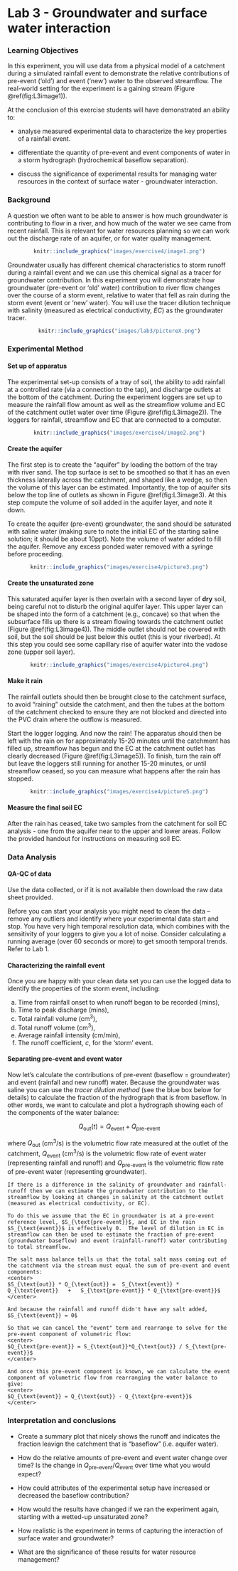 # Lab 3 - Groundwater and surface water interaction {#L3_1 .unnumbered}

### Learning Objectives {#L3_2 .unnumbered}

In this experiment, you will use data from a physical model of a catchment during a simulated rainfall event to demonstrate the relative contributions of pre-event ('old') and event ('new') water to the observed streamflow. The real-world setting for the experiment is a gaining stream (Figure \@ref(fig:L3image1)).

At the conclusion of this exercise students will have demonstrated an ability to:

-   analyse measured experimental data to characterize the key properties of a rainfall event.

-   differentiate the quantity of pre-event and event components of water in a storm hydrograph (hydrochemical baseflow separation).

-   discuss the significance of experimental results for managing water resources in the context of surface water - groundwater interaction.


### Background {#L3_3 .unnumbered}

A question we often want to be able to answer is how much groundwater is contributing to flow in a river, and how much of the water we see came from recent rainfall. This is relevant for water resources planning so we can work out the discharge rate of an aquifer, or for water quality management.

<center>
```r
knitr::include_graphics("images/exercise4/image1.png")
```
</center>

Groundwater usually has different chemical characteristics to storm runoff during a rainfall event and we can use this chemical signal as a tracer for groundwater contribution. In this experiment you will demonstrate how groundwater (pre-event or 'old' water) contribution to river flow changes over the course of a storm event, relative to water that fell as rain during the storm event (event or 'new' water). You will use the tracer dilution technique with salinity (measured as electrical conductivity, $EC$) as the groundwater tracer.

<center>
```r
knitr::include_graphics("images/lab3/pictureX.png")
```
</center>


### Experimental Method {#L3__4 .unnumbered}

#### Set up of apparatus {#L3__5 .unnumbered}

The experimental set-up consists of a tray of soil, the ability to add rainfall at a controlled rate (via a connection to the tap), and discharge outlets at the bottom of the catchment. During the experiment loggers are set up to measure the rainfall flow amount as well as the streamflow volume and EC of the catchment outlet water over time (Figure \@ref(fig:L3image2)). The loggers for rainfall, streamflow and EC that are connected to a computer.

<center>
```r
knitr::include_graphics("images/exercise4/image2.png")
```
</center>

#### Create the aquifer {#E4_6 .unnumbered}

The first step is to create the "aquifer" by loading the bottom of the tray with river sand. The top surface is set to be smoothed so that it has an even thickness laterally across the catchment, and shaped like a wedge, so then the volume of this layer can be estimated. Importantly, the top of aquifer sits below the top line of outlets as shown in Figure \@ref(fig:L3image3). At this step compute the volume of soil added in the aquifer layer, and note it down.

To create the aquifer (pre-event) groundwater, the sand should be saturated with saline water (making sure to note the initial EC of the starting saline solution; it should be about 10ppt). Note the volume of water added to fill the aquifer. Remove any excess ponded water removed with a syringe before proceeding.

<center>
```r
knitr::include_graphics("images/exercise4/picture3.png")
```
</center>

#### Create the unsaturated zone {#L3__7 .unnumbered}

This saturated aquifer layer is then overlain with a second layer of **dry** soil, being careful not to disturb the original aquifer layer. This upper layer can be shaped into the form of a catchment (e.g., concave) so that when the subsurface fills up there is a stream flowing towards the catchment outlet (Figure \@ref(fig:L3image4)). The middle outlet should not be covered with soil, but the soil should be just below this outlet (this is your riverbed). At this step you could see some capillary rise of aquifer water into the vadose zone (upper soil layer).

<center>
```r
knitr::include_graphics("images/exercise4/picture4.png")
```
</center>

#### Make it rain {#L3_8 .unnumbered}

The rainfall outlets should then be brought close to the catchment surface, to avoid "raining" outside the catchment, and then the tubes at the bottom of the catchment checked to ensure they are not blocked and directed into the PVC drain where the outflow is measured.

Start the logger logging. And now the rain! The apparatus should then be left with the rain on for approximately 15-20 minutes until the catchment has filled up, streamflow has begun and the EC at the catchment outlet has clearly decreased (Figure \@ref(fig:L3image5)). To finish, turn the rain off but leave the loggers still running for another 15-20 minutes, or until streamflow ceased, so you can measure what happens after the rain has stopped.

<center>
```r
knitr::include_graphics("images/exercise4/picture5.png")
```
</center>

#### Measure the final soil EC {#L3_80 .unnumbered}

After the rain has ceased, take two samples from the catchment for soil EC analysis - one from the aquifer near to the upper and lower areas. Follow the provided handout for instructions on measuring soil EC.




### Data Analysis {#L3_9 .unnumbered}

#### QA-QC of data {#L3_10 .unnumbered}

Use the data collected, or if it is not available then download the raw data sheet provided.

Before you can start your analysis you might need to clean the data -- remove any outliers and identify where your experimental data start and stop. You have very high temporal resolution data, which combines with the sensitivity of your loggers to give you a lot of noise. Consider calculating a running average (over 60 seconds or more) to get smooth temporal trends. Refer to Lab 1.

#### Characterizing the rainfall event {#L3_11 .unnumbered}

Once you are happy with your clean data set you can use the logged data to identify the properties of the storm event, including:

a)  Time from rainfall onset to when runoff began to be recorded (mins),
b)  Time to peak discharge (mins),
c)  Total rainfall volume (cm^3^),
d)  Total runoff volume (cm^3^),
e)  Average rainfall intensity (cm/min),
f)  The runoff coefficient, $c$, for the 'storm' event.

#### Separating pre-event and event water {#L3_12 .unnumbered}

Now let's calculate the contributions of pre-event (baseflow = groundwater) and event (rainfall and new runoff) water. Because the groundwater was saline you can use the *tracer dilution method* (see the blue box below for details) to calculate the fraction of the hydrograph that is from baseflow. In other words, we want to calculate and plot a hydrograph showing each of the components of the water balance:

<center>
$Q_{\text{out}}(t) = Q_{\text{event}} + Q_{\text{pre-event}}$
</center>

where $Q_{\text{out}}$ (cm^3^/s) is the volumetric flow rate measured at the outlet of the catchment, $Q_{\text{event}}$ (cm^3^/s) is the volumetric flow rate of event water (representing rainfall and runoff) and $Q_{\text{pre-event}}$ is the volumetric flow rate of pre-event water (representing groundwater).

```block2
If there is a difference in the salinity of groundwater and rainfall-runoff then we can estimate the groundwater contribution to the streamflow by looking at changes in salinity at the catchment outlet (measured as electrical conductivity, or EC).

To do this we assume that the EC in groundwater is at a pre-event reference level, $S_{\text{pre-event}}$, and EC in the rain $S_{\text{event}}$ is effectively 0.  The level of dilution in EC in streamflow can then be used to estimate the fraction of pre-event (groundwater baseflow) and event (rainfall-runoff) water contributing to total streamflow.

The salt mass balance tells us that the total salt mass coming out of the catchment via the stream must equal the sum of pre-event and event components:
<center>
$S_{\text{out}} * Q_{\text{out}} =  S_{\text{event}} * Q_{\text{event}}   +   S_{\text{pre-event}} * Q_{\text{pre-event}}$
</center>

And because the rainfall and runoff didn't have any salt added, $S_{\text{event}} = 0$

So that we can cancel the "event" term and rearrange to solve for the pre-event component of volumetric flow:
<center>
$Q_{\text{pre-event}} = S_{\text{out}}*Q_{\text{out}} / S_{\text{pre-event}}$
</center>

And once this pre-event component is known, we can calculate the event component of volumetric flow from rearranging the water balance to give:
<center>
$Q_{\text{event}} = Q_{\text{out}} - Q_{\text{pre-event}}$
</center>

```

### Interpretation and conclusions {#L3_13 .unnumbered}

-   Create a summary plot that nicely shows the runoff and indicates the fraction leavign the catchment that is "baseflow" (i.e. aquifer water).

-   How do the relative amounts of pre-event and event water change over time? Is the change in $Q_{\text{pre-event}}/Q_{\text{event}}$ over time what you would expect?

-   How could attributes of the experimental setup have increased or decreased the baseflow contribution?

-   How would the results have changed if we ran the experiment again, starting with a wetted-up unsaturated zone?

-   How realistic is the experiment in terms of capturing the interaction of surface water and groundwater?

-   What are the significance of these results for water resource management?
